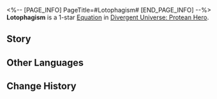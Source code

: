 <%-- [PAGE_INFO]
PageTitle=#Lotophagism#
[END_PAGE_INFO] --%>
{{Equation Infobox
|period   = Protean Hero
|rarity   = 1
|path1    = Erudition*2
|path2    = Elation*2
|effect   = When ally targets use their Ultimate, for each {{Color|h|50}} Energy consumed, increases ATK by {{Color|h|5%}} and increases the DMG multiplier of "{{Trait|Aftertaste}}" dealt by {{Color|h|2%}} of the original multiplier. This effect can stack up to {{Color|h|20}} times, lasting for {{Color|h|3}} turn(s). Each time an Ultimate is used, it will be considered as having consumed at least {{Color|h|80}} Energy.
|mentions = Cerces
}}
'''Lotophagism''' is a 1-star [[Divergent Universe: Protean Hero/Equatoins|Equation]] in [[Divergent Universe: Protean Hero]].

==Story==
{{Description|Greetings, bard. Would you like to join us?<br />Cerces came to the world in the form of the tree, bearing her wisdom in its roots and fruits.<br />What is healing, and what is harm? Only the wise can tell the difference.<br />The gods tempt the world with sweetness &mdash; though necessary, it causes decay when taken in excess.<br />They also test people with bitterness. To reach the truth,<br />one must keep a balanced diet.<br />Simple meals, though unsavory, make our bodies healthy,<br />While indulgence and gluttony bring fleeting pleasure but a lifetime in ruins. A violation of the order of nature.<br />The plants in the herb garden grow with sunlight and rain.<br />So do we too. Just like tender shoots emerging from the soil, if we overtake, our roots will rot.}}
<!--
==Gameplay Notes==
* 
-->
==Other Languages==
{{Other Languages
|en   = Lotophagism
|zhs  = 莲食学派
|zht  = 蓮食學派
|ja   = 蓮食学派
|ko   = 로토파고이 학파
|es   = Escuela Lotofagia
|fr   = Lotophagisme
|ru   = Логофагизм
|th   = สำนักนิโลบลโภชนา
|vi   = Học Phái Liên Thực
|de   = Lotophagist
|id   = Lotophagism
|pt   = Lotofagisma
}}

==Change History==
{{Change History|3.1}}